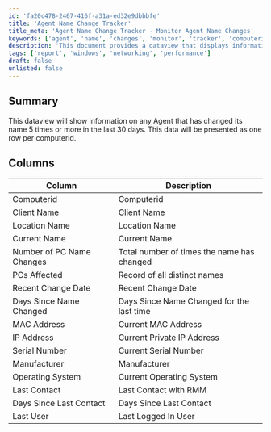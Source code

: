 ```yaml
---
id: 'fa20c478-2467-416f-a31a-ed32e9dbbbfe'
title: 'Agent Name Change Tracker'
title_meta: 'Agent Name Change Tracker - Monitor Agent Name Changes'
keywords: ['agent', 'name', 'changes', 'monitor', 'tracker', 'computerid']
description: 'This document provides a dataview that displays information about agents that have changed their names five times or more in the last 30 days, including details such as computer ID, client name, location, and more.'
tags: ['report', 'windows', 'networking', 'performance']
draft: false
unlisted: false
---
```

## Summary

This dataview will show information on any Agent that has changed its name 5 times or more in the last 30 days. This data will be presented as one row per computerid.

## Columns

| Column                     | Description                                           |
|---------------------------|-------------------------------------------------------|
| Computerid                | Computerid                                           |
| Client Name               | Client Name                                          |
| Location Name             | Location Name                                        |
| Current Name              | Current Name                                         |
| Number of PC Name Changes | Total number of times the name has changed           |
| PCs Affected              | Record of all distinct names                         |
| Recent Change Date        | Recent Change Date                                   |
| Days Since Name Changed    | Days Since Name Changed for the last time           |
| MAC Address               | Current MAC Address                                  |
| IP Address                | Current Private IP Address                           |
| Serial Number             | Current Serial Number                                |
| Manufacturer              | Manufacturer                                         |
| Operating System          | Current Operating System                             |
| Last Contact              | Last Contact with RMM                                |
| Days Since Last Contact   | Days Since Last Contact                              |
| Last User                 | Last Logged In User                                  |













